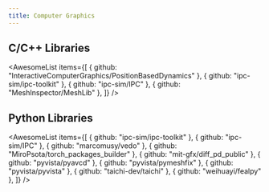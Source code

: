 ```yaml
---
title: Computer Graphics
---
```


## C/C++ Libraries

<AwesomeList
  items={[
    { github: "InteractiveComputerGraphics/PositionBasedDynamics" },
    { github: "ipc-sim/ipc-toolkit" },
    { github: "ipc-sim/IPC" },
    { github: "MeshInspector/MeshLib" },
  ]}
/>

## Python Libraries

<AwesomeList
  items={[
    { github: "ipc-sim/ipc-toolkit" },
    { github: "ipc-sim/IPC" },
    { github: "marcomusy/vedo" },
    { github: "MiroPsota/torch_packages_builder" },
    { github: "mit-gfx/diff_pd_public" },
    { github: "pyvista/pyavcd" },
    { github: "pyvista/pymeshfix" },
    { github: "pyvista/pyvista" },
    { github: "taichi-dev/taichi" },
    { github: "weihuayi/fealpy" },
  ]}
/>
